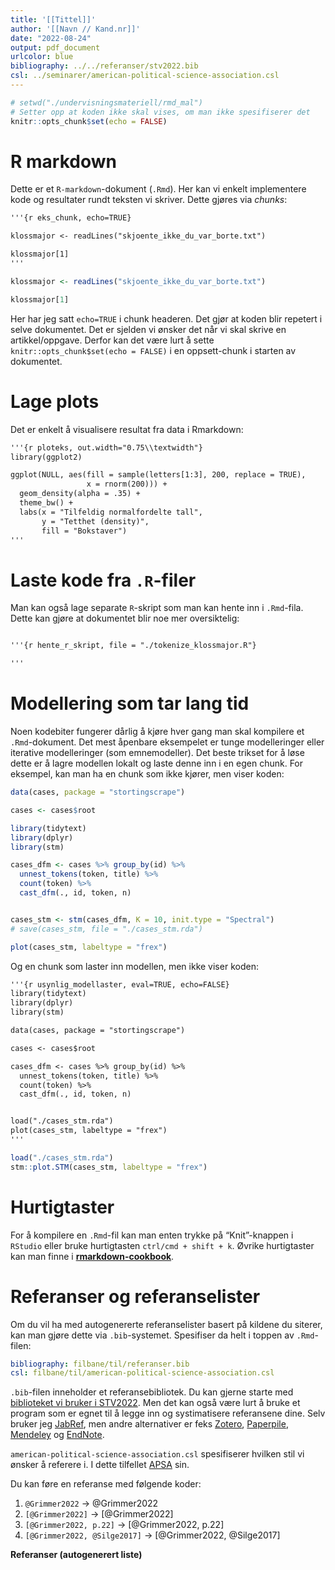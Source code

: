 ```yaml
---
title: '[[Tittel]]'
author: '[[Navn // Kand.nr]]'
date: "2022-08-24"
output: pdf_document
urlcolor: blue
bibliography: ../../referanser/stv2022.bib
csl: ../seminarer/american-political-science-association.csl
---
```


```r

# setwd("./undervisningsmateriell/rmd_mal")
# Setter opp at koden ikke skal vises, om man ikke spesifiserer det
knitr::opts_chunk$set(echo = FALSE)
```

# R markdown

Dette er et `R-markdown`-dokument (`.Rmd`). Her kan vi enkelt implementere kode og resultater rundt teksten vi skriver. Dette gjøres via *chunks*:

```txt
'''{r eks_chunk, echo=TRUE}

klossmajor <- readLines("skjoente_ikke_du_var_borte.txt")

klossmajor[1]
'''

```

```r

klossmajor <- readLines("skjoente_ikke_du_var_borte.txt")

klossmajor[1]

```

Her har jeg satt `echo=TRUE` i chunk headeren. Det gjør at koden blir repetert i selve dokumentet. Det er sjelden vi ønsker det når vi skal skrive en artikkel/oppgave. Derfor kan det være lurt å sette `knitr::opts_chunk$set(echo = FALSE)` i en oppsett-chunk i starten av dokumentet.

# Lage plots

Det er enkelt å visualisere resultat fra data i Rmarkdown:

```txt
'''{r ploteks, out.width="0.75\\textwidth"}
library(ggplot2)

ggplot(NULL, aes(fill = sample(letters[1:3], 200, replace = TRUE), 
                 x = rnorm(200))) +
  geom_density(alpha = .35) +
  theme_bw() +
  labs(x = "Tilfeldig normalfordelte tall",
       y = "Tetthet (density)",
       fill = "Bokstaver")
'''
```

# Laste kode fra `.R`-filer

Man kan også lage separate `R`-skript som man kan hente inn i `.Rmd`-fila. Dette kan gjøre at dokumentet blir noe mer oversiktelig:

```txt

'''{r hente_r_skript, file = "./tokenize_klossmajor.R"}

'''

```

# Modellering som tar lang tid

Noen kodebiter fungerer dårlig å kjøre hver gang man skal kompilere et `.Rmd`-dokument. Det mest åpenbare eksempelet er tunge modelleringer eller iterative modelleringer (som emnemodeller). Det beste trikset for å løse dette er å lagre modellen lokalt og laste denne inn i en egen chunk. For eksempel, kan man ha en chunk som ikke kjører, men viser koden:

```r

data(cases, package = "stortingscrape")

cases <- cases$root

library(tidytext)
library(dplyr)
library(stm)

cases_dfm <- cases %>% group_by(id) %>% 
  unnest_tokens(token, title) %>% 
  count(token) %>% 
  cast_dfm(., id, token, n)


cases_stm <- stm(cases_dfm, K = 10, init.type = "Spectral")
# save(cases_stm, file = "./cases_stm.rda")

plot(cases_stm, labeltype = "frex")  

```


Og en chunk som laster inn modellen, men ikke viser koden:

```txt
'''{r usynlig_modellaster, eval=TRUE, echo=FALSE}
library(tidytext)
library(dplyr)
library(stm)

data(cases, package = "stortingscrape")

cases <- cases$root

cases_dfm <- cases %>% group_by(id) %>% 
  unnest_tokens(token, title) %>% 
  count(token) %>% 
  cast_dfm(., id, token, n)


load("./cases_stm.rda")
plot(cases_stm, labeltype = "frex")  
'''
```
```r
load("./cases_stm.rda")
stm::plot.STM(cases_stm, labeltype = "frex")
```

# Hurtigtaster

For å kompilere en `.Rmd`-fil kan man enten trykke på "Knit"-knappen i `RStudio` eller bruke hurtigtasten `ctrl/cmd + shift + k`. Øvrike hurtigtaster kan man finne i [__rmarkdown-cookbook__](https://bookdown.org/yihui/rmarkdown-cookbook/rstudio-shortcuts.html).


# Referanser og referanselister

Om du vil ha med autogenererte referanselister basert på kildene du siterer, kan man gjøre dette via `.bib`-systemet. Spesifiser da helt i toppen av `.Rmd`-filen:

```yml
bibliography: filbane/til/referanser.bib
csl: filbane/til/american-political-science-association.csl
```

`.bib`-filen inneholder et referansebibliotek. Du kan gjerne starte med [biblioteket vi bruker i STV2022](https://raw.githubusercontent.com/martigso/stv2022/master/referanser/stv2022.bib). Men det kan også være lurt å bruke et program som er egnet til å legge inn og systimatisere referansene dine. Selv bruker jeg [JabRef](https://www.jabref.org/), men andre alternativer er feks [Zotero](https://www.zotero.org/), [Paperpile](https://paperpile.com/), [Mendeley](https://www.mendeley.com/) og [EndNote](https://endnote.com/).

`american-political-science-association.csl` spesifiserer hvilken stil vi ønsker å referere i. I dette tilfellet [APSA](https://github.com/citation-style-language/styles/blob/master/american-political-science-association.csl) sin.


Du kan føre en referanse med følgende koder:

1. `@Grimmer2022` $\rightarrow$ @Grimmer2022
2. `[@Grimmer2022]` $\rightarrow$ [@Grimmer2022]
3. `[@Grimmer2022, p.22]` $\rightarrow$ [@Grimmer2022, p.22]
3. `[@Grimmer2022, @Silge2017]` $\rightarrow$ [@Grimmer2022, @Silge2017]

\bigskip

**Referanser (autogenerert liste)**
